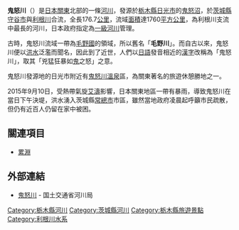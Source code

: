 {{Infobox 日本河川
|圖像=[[File:Ryuokyo,_Tochigi.jpg|300px]]<br>龍王峽
|名稱=鬼怒川
|長度=176.7
|標高=
|流量=
|流域面積=1,760
|水源=[[鬼怒沼|鬼怒沼]]（[[栃木縣|栃木縣]][[日光市|日光市]]）
|注入=[[利根川|利根川]]（[[茨城縣|茨城縣]][[守谷市|守谷市]]）
|流經=栃木縣、茨城縣
}}
'''鬼怒川'''（{{jpn|j=鬼怒川|hg=きぬがわ|rm=Kinugawa}}）是[[日本|日本]][[關東地方|關東]]北部的一條[[河川|河川]]，發源於[[栃木縣|栃木縣]][[日光市|日光市]]的[[鬼怒沼|鬼怒沼]]，於[[茨城縣|茨城縣]][[守谷市|守谷市]]與[[利根川|利根川]]合流，全長176.7[[公里|公里]]，流域[[面積|面積]]達1760[[平方公里|平方公里]]，為利根川支流中最長的河川，日本政府指定為[[一級水系|一級河川]]管理。

古時，鬼怒川流域一帶為[[毛野國|毛野國]]的領域，所以舊名「'''毛野川'''」。而自古以來，鬼怒川便以[[洪水|洪水]]泛濫而聞名，因此到了近世，人們以[[日語|日語]]發音相近的[[漢字|漢字]]改稱為「鬼怒川」，取其「兇猛狂暴如[[鬼|鬼]]之怒」之意。

鬼怒川發源地的日光市附近有[[鬼怒川溫泉|鬼怒川溫泉]]區，為關東著名的旅遊休憩勝地之一。

2015年9月10日，受熱帶氣旋[[強烈熱帶風暴艾濤_(2015年)|艾濤]]影響，日本關東地區一帶有暴雨，導致鬼怒川在當日下午決堤，洪水湧入茨城縣[[常總市|常總市]]市區，雖然當地政府凌晨起呼籲市民疏散，但仍有近百人仍留在家中被困。

== 關連項目 ==
{{Commonscat|Kinu River}}
* [[累淵|累淵]]

== 外部連結 ==
* [https://web.archive.org/web/20160116004702/http://www.mlit.go.jp/river/toukei_chousa/kasen/jiten/nihon_kawa/83028/83028-6.html 鬼怒川] - 国土交通省河川局

[[Category:栃木縣河川|Category:栃木縣河川]]
[[Category:茨城縣河川|Category:茨城縣河川]]
[[Category:栃木縣旅遊景點|Category:栃木縣旅遊景點]]
[[Category:利根川水系|Category:利根川水系]]